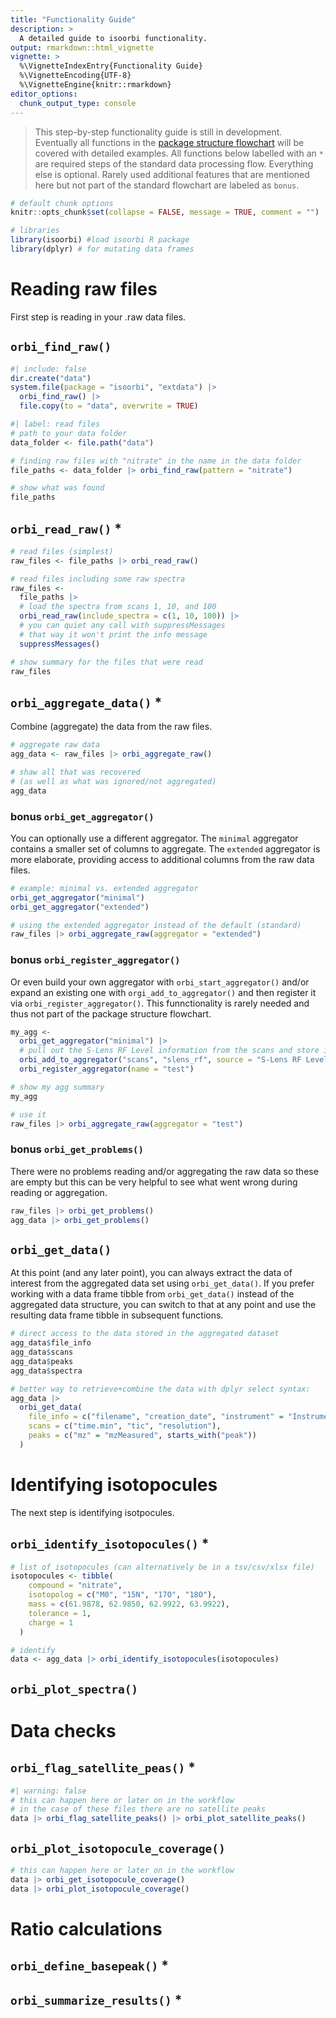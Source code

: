 ```yaml
---
title: "Functionality Guide"
description: >
  A detailed guide to isoorbi functionality.
output: rmarkdown::html_vignette
vignette: >
  %\VignetteIndexEntry{Functionality Guide}
  %\VignetteEncoding{UTF-8}
  %\VignetteEngine{knitr::rmarkdown}
editor_options: 
  chunk_output_type: console
---
```


> This step-by-step functionality guide is still in development. Eventually all functions in the [package structure flowchart](https://isoorbi.isoverse.org/index.html#package-structure) will be covered with detailed examples. All functions below labelled with an `*` are required steps of the standard data processing flow. Everything else is optional. Rarely used additional features that are mentioned here but not part of the standard flowchart are labeled as `bonus`.

```r
# default chunk options
knitr::opts_chunk$set(collapse = FALSE, message = TRUE, comment = "")
```


```r
# libraries
library(isoorbi) #load isoorbi R package
library(dplyr) # for mutating data frames
```


# Reading raw files

First step is reading in your .raw data files.

## `orbi_find_raw()`

```r
#| include: false
dir.create("data")
system.file(package = "isoorbi", "extdata") |>
  orbi_find_raw() |>
  file.copy(to = "data", overwrite = TRUE)
```

```r
#| label: read files
# path to your data folder
data_folder <- file.path("data")

# finding raw files with "nitrate" in the name in the data folder
file_paths <- data_folder |> orbi_find_raw(pattern = "nitrate")

# show what was found
file_paths
```

## `orbi_read_raw()` *

```r
# read files (simplest)
raw_files <- file_paths |> orbi_read_raw()

# read files including some raw spectra
raw_files <-
  file_paths |>
  # load the spectra from scans 1, 10, and 100
  orbi_read_raw(include_spectra = c(1, 10, 100)) |>
  # you can quiet any call with suppressMessages
  # that way it won't print the info message
  suppressMessages()

# show summary for the files that were read
raw_files
```

## `orbi_aggregate_data()` *

Combine (aggregate) the data from the raw files.

```r
# aggregate raw data
agg_data <- raw_files |> orbi_aggregate_raw()

# shaw all that was recovered
# (as well as what was ignored/not aggregated)
agg_data
```

### bonus `orbi_get_aggregator()`

You can optionally use a different aggregator. The `minimal` aggregator contains a smaller set of columns to aggregate. The `extended` aggregator is more elaborate, providing access to additional columns from the raw data files.

```r
# example: minimal vs. extended aggregator
orbi_get_aggregator("minimal")
orbi_get_aggregator("extended")

# using the extended aggregator instead of the default (standard)
raw_files |> orbi_aggregate_raw(aggregator = "extended")
```

### bonus `orbi_register_aggregator()`

Or even build your own aggregator with `orbi_start_aggregator()` and/or expand an existing one with `orgi_add_to_aggregator()` and then register it via `orbi_register_aggregator()`. This funnctionality is rarely needed and thus not part of the package structure flowchart.

```r
my_agg <- 
  orbi_get_aggregator("minimal") |>
  # pull out the S-Lens RF Level information from the scans and store it as a number
  orbi_add_to_aggregator("scans", "slens_rf", source = "S-Lens RF Level", cast = "as.numeric") |>
  orbi_register_aggregator(name = "test")

# show my agg summary
my_agg

# use it
raw_files |> orbi_aggregate_raw(aggregator = "test")
```

### bonus `orbi_get_problems()`

There were no problems reading and/or aggregating the raw data so these are empty but this can be very helpful to see what went wrong during reading or aggregation.

```r
raw_files |> orbi_get_problems()
agg_data |> orbi_get_problems()
```

## `orbi_get_data()`

At this point (and any later point), you can always extract the data of interest from the aggregated data set using `orbi_get_data()`. If you prefer working with a data frame tibble from `orbi_get_data()` instead of the aggregated data structure, you can switch to that at any point and use the resulting data frame tibble in subsequent functions.

```r
# direct access to the data stored in the aggregated dataset
agg_data$file_info
agg_data$scans
agg_data$peaks
agg_data$spectra

# better way to retrieve+combine the data with dplyr select syntax:
agg_data |>
  orbi_get_data(
    file_info = c("filename", "creation_date", "instrument" = "InstrumentModel"),
    scans = c("time.min", "tic", "resolution"),
    peaks = c("mz" = "mzMeasured", starts_with("peak"))
  )
```

# Identifying isotopocules

The next step is identifying isotpocules.

## `orbi_identify_isotopocules()` *

```r
# list of isotopocules (can alternatively be in a tsv/csv/xlsx file)
isotopocules <- tibble(
    compound = "nitrate",
    isotopolog = c("M0", "15N", "17O", "18O"),
    mass = c(61.9878, 62.9850, 62.9922, 63.9922),
    tolerance = 1,
    charge = 1
  )

# identify
data <- agg_data |> orbi_identify_isotopocules(isotopocules)
```

## `orbi_plot_spectra()`

# Data checks

## `orbi_flag_satellite_peas()` *

```r
#| warning: false
# this can happen here or later on in the workflow
# in the case of these files there are no satellite peaks
data |> orbi_flag_satellite_peaks() |> orbi_plot_satellite_peaks()
```

## `orbi_plot_isotopocule_coverage()`

```r
# this can happen here or later on in the workflow
data |> orbi_get_isotopocule_coverage()
data |> orbi_plot_isotopocule_coverage()
```

# Ratio calculations

## `orbi_define_basepeak()` *

## `orbi_summarize_results()` *